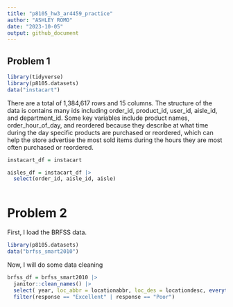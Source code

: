 ```yaml
---
title: "p8105_hw3_ar4459_practice"
author: "ASHLEY ROMO"
date: "2023-10-05"
output: github_document
---
```


## Problem 1

```r
library(tidyverse)
library(p8105.datasets)
data("instacart")
```

There are a total of 1,384,617 rows and 15 columns. The structure of the data is contains many ids including order_id, product_id, user_id, aisle_id, and department_id. Some key variables include product names, order_hour_of_day, and reordered because they describe at what time during the day specific products are purchased or reordered, which can help the store advertise the most sold items during the hours they are most often purchased or reordered.

```r
instacart_df = instacart

aisles_df = instacart_df |> 
  select(order_id, aisle_id, aisle) 
  


```







# Problem 2

First, I load the BRFSS data.

```r
library(p8105.datasets)
data("brfss_smart2010")
```

Now, I will do some data cleaning

```r
brfss_df = brfss_smart2010 |> 
  janitor::clean_names() |> 
  select( year, loc_abbr = locationabbr, loc_des = locationdesc, everything()) |> 
  filter(response == "Excellent" | response == "Poor")
```









